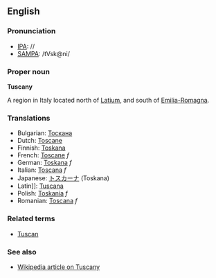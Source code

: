 ==English==
===Pronunciation===
*[[IPA]]: //
*[[SAMPA]]: /tVsk@ni/

===Proper noun===
'''Tuscany'''

A region in Italy located north of [[Latium]], and south of [[Emilia-Romagna]]. 

===Translations===

*Bulgarian: [[Тоскана]]
*Dutch: [[Toscane]]
*Finnish: [[Toskana]]
*French: [[Toscane]] ''f''
*German: [[Toskana]] ''f''
*Italian: [[Toscana]] ''f''
*Japanese: [[トスカーナ]] (Toskana)
*Latin]]: [[Tuscana]]
*Polish: [[Toskania]] ''f''
*Romanian: [[Toscana]] ''f''

===Related terms===
*[[Tuscan]]

===See also===
*[[w:Tuscany|Wikipedia article on Tuscany]]